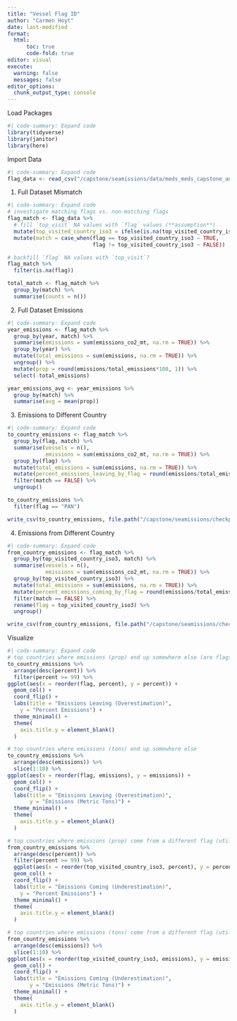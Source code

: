 ```yaml
---
title: "Vessel Flag ID"
author: "Carmen Hoyt"
date: last-modified
format:
  html:
      toc: true
      code-fold: true
editor: visual
execute:
  warning: false
  messages: false
editor_options: 
  chunk_output_type: console
---
```


Load Packages

```r
#| code-summary: Expand code
library(tidyverse)
library(janitor)
library(here)
```

Import Data

```r
#| code-summary: Expand code
flag_data <- read_csv("/capstone/seamissions/data/meds_meds_capstone_annual_vessel_flag_country_emissions_v20241121.csv", show_col_types = FALSE)
```

1.  Full Dataset Mismatch

```r
#| code-summary: Expand code
# investigate matching flags vs. non-matching flags
flag_match <- flag_data %>%
  # fill `top_visit` NA values with `flag` values (**assumption**)
  mutate(top_visited_country_iso3 = ifelse(is.na(top_visited_country_iso3), flag, top_visited_country_iso3)) %>%
  mutate(match = case_when(flag == top_visited_country_iso3 ~ TRUE,
                           flag != top_visited_country_iso3 ~ FALSE))

# backfill `flag` NA values with `top_visit`?
flag_match %>%
  filter(is.na(flag))

total_match <- flag_match %>%
  group_by(match) %>%
  summarise(counts = n())
```

2.  Full Dataset Emissions

```r
#| code-summary: Expand code
year_emissions <- flag_match %>%
  group_by(year, match) %>%
  summarise(emissions = sum(emissions_co2_mt, na.rm = TRUE)) %>%
  group_by(year) %>%
  mutate(total_emissions = sum(emissions, na.rm = TRUE)) %>%
  ungroup() %>%
  mutate(prop = round(emissions/total_emissions*100, 1)) %>%
  select(-total_emissions)

year_emissions_avg <- year_emissions %>%
  group_by(match) %>%
  summarise(avg = mean(prop))
```

3.  Emissions to Different Country

```r
#| code-summary: Expand code
to_country_emissions <- flag_match %>%
  group_by(flag, match) %>%
  summarise(vessels = n(),
            emissions = sum(emissions_co2_mt, na.rm = TRUE)) %>%
  group_by(flag) %>%
  mutate(total_emissions = sum(emissions, na.rm = TRUE)) %>%
  mutate(percent_emissions_leaving_by_flag = round(emissions/total_emissions*100, 1)) %>%
  filter(match == FALSE) %>%
  ungroup()

to_country_emissions %>%
  filter(flag == "PAN")

write_csv(to_country_emissions, file.path("/capstone/seamissions/checkpoint/emissions_leaving.csv"))
```

4.  Emissions from Different Country

```r
#| code-summary: Expand code
from_country_emissions <- flag_match %>%
  group_by(top_visited_country_iso3, match) %>%
  summarise(vessels = n(),
            emissions = sum(emissions_co2_mt, na.rm = TRUE)) %>%
  group_by(top_visited_country_iso3) %>%
  mutate(total_emissions = sum(emissions, na.rm = TRUE)) %>%
  mutate(percent_emissions_coming_by_flag = round(emissions/total_emissions*100, 1)) %>%
  filter(match == FALSE) %>%
  rename(flag = top_visited_country_iso3) %>%
  ungroup()

write_csv(from_country_emissions, file.path("/capstone/seamissions/checkpoint/emissions_coming.csv"))
```

Visualize

```r
#| code-summary: Expand code
# top countries where emissions (prop) end up somewhere else (are flags of convenience)
to_country_emissions %>%
  arrange(desc(percent)) %>%
  filter(percent >= 99) %>%
ggplot(aes(x = reorder(flag, percent), y = percent)) +
  geom_col() +
  coord_flip() +
  labs(title = "Emissions Leaving (Overestimation)",
    y = "Percent Emissions") +
  theme_minimal() +
  theme(
    axis.title.y = element_blank()
  )

# top countries where emissions (tons) end up somewhere else
to_country_emissions %>%
  arrange(desc(emissions)) %>%
  slice(1:10) %>%
ggplot(aes(x = reorder(flag, emissions), y = emissions)) +
  geom_col() +
  coord_flip() +
  labs(title = "Emissions Leaving (Overestimation)",
       y = "Emissions (Metric Tons)") +
  theme_minimal() +
  theme(
    axis.title.y = element_blank()
  )

# top countries where emissions (prop) come from a different flag (utilize flags of convenience)
from_country_emissions %>%
  arrange(desc(percent)) %>%
  filter(percent >= 99) %>%
  ggplot(aes(x = reorder(top_visited_country_iso3, percent), y = percent)) +
  geom_col() +
  coord_flip() +
  labs(title = "Emissions Coming (Underestimation)",
    y = "Percent Emissions") +
  theme_minimal() +
  theme(
    axis.title.y = element_blank()
  )

# top countries where emissions (tons) come from a different flag (utilize flags of convenience)
from_country_emissions %>%
  arrange(desc(emissions)) %>%
  slice(1:10) %>%
ggplot(aes(x = reorder(top_visited_country_iso3, emissions), y = emissions)) +
  geom_col() +
  coord_flip() +
  labs(title = "Emissions Coming (Underestimation)",
       y = "Emissions (Metric Tons)") +
  theme_minimal() +
  theme(
    axis.title.y = element_blank()
  )
```
